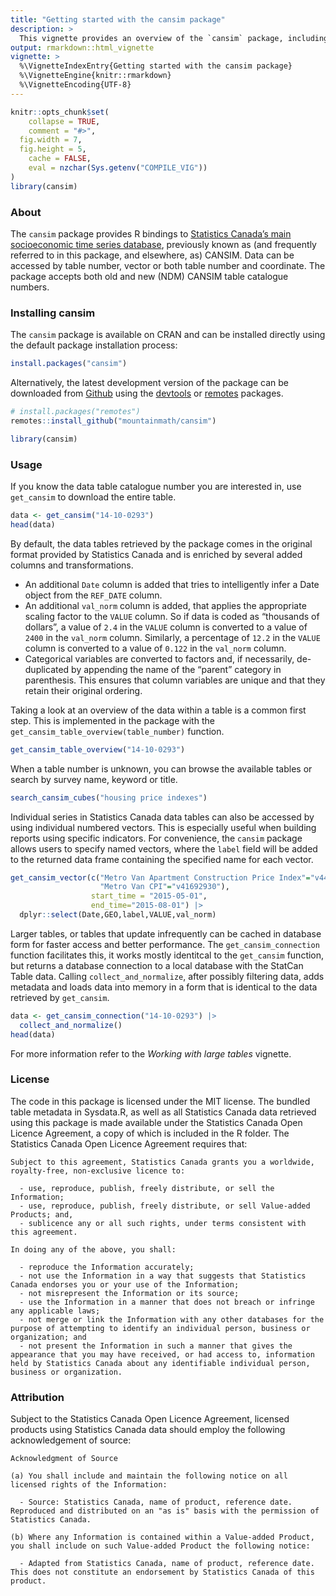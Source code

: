 ```yaml
---
title: "Getting started with the cansim package"
description: >
  This vignette provides an overview of the `cansim` package, including how to install it, how to retrieve data from Statistics Canada's NDM, and how to work with the data.
output: rmarkdown::html_vignette
vignette: >
  %\VignetteIndexEntry{Getting started with the cansim package}
  %\VignetteEngine{knitr::rmarkdown}
  %\VignetteEncoding{UTF-8}
---
```


```r
knitr::opts_chunk$set(
	collapse = TRUE,
	comment = "#>",
  fig.width = 7,
  fig.height = 5,
	cache = FALSE,
	eval = nzchar(Sys.getenv("COMPILE_VIG"))
)
library(cansim)
```

### About

The `cansim` package provides R bindings to [Statistics Canada’s main socioeconomic time series database](https://www150.statcan.gc.ca/n1/en/type/data), previously known as (and frequently referred to in this package, and elsewhere, as) CANSIM. Data can be accessed by table number, vector or both table number and coordinate. The package accepts both old and new (NDM) CANSIM table catalogue numbers.

### Installing cansim

The `cansim` package is available on CRAN and can be installed directly using the default package installation process:
```r
install.packages("cansim")
```
Alternatively, the latest development version of the package can be downloaded from [Github](https://github.com/mountainMath/cansim) using the [devtools](https://cran.r-project.org/package=devtools) or [remotes](https://cran.r-project.org/package=remotes) packages.
```r
# install.packages("remotes")
remotes::install_github("mountainmath/cansim")

library(cansim)
```

### Usage

If you know the data table catalogue number you are interested in, use `get_cansim` to download the entire table.
```r
data <- get_cansim("14-10-0293")
head(data)
```
By default, the data tables retrieved by the package comes in the original format provided by Statistics Canada and is enriched by several added columns and transformations.

* An additional `Date` column is added that tries to intelligently infer a Date object from the `REF_DATE` column.
* An additional `val_norm` column is added, that applies the appropriate scaling factor to the `VALUE` column. So if data is coded as "thousands of dollars", a value of `2.4` in the `VALUE` column is converted to a value of `2400` in the `val_norm` column. Similarly, a percentage of `12.2` in the `VALUE` column is converted to a value of `0.122` in the `val_norm` column.
* Categorical variables are converted to factors and, if necessarily, de-duplicated by appending the name of the "parent" category in parenthesis. This ensures that column variables are unique and that they retain their original ordering.

Taking a look at an overview of the data within a table is a common first step. This is implemented in the package with the `get_cansim_table_overview(table_number)` function.
```r
get_cansim_table_overview("14-10-0293")
```
When a table number is unknown, you can browse the available tables or search by survey name, keyword or title.
```r
search_cansim_cubes("housing price indexes")
```
Individual series in Statistics Canada data tables can also be accessed by using individual numbered vectors. This is especially useful when building reports using specific indicators. For convenience, the `cansim` package allows users to specify named vectors, where the `label` field will be added to the returned data frame containing the specified name for each vector.
```r
get_cansim_vector(c("Metro Van Apartment Construction Price Index"="v44176267",
                    "Metro Van CPI"="v41692930"),
                  start_time = "2015-05-01",
                  end_time="2015-08-01") |>
  dplyr::select(Date,GEO,label,VALUE,val_norm)
```
Larger tables, or tables that update infrequently can be cached in database form for faster access and better performance. The `get_cansim_connection` function facilitates this, it works mostly identitcal to the `get_cansim` function, but returns a database connection to a local database with the StatCan Table data. Calling `collect_and_normalize`, after possibly filtering data, adds metadata and loads data into memory in a form that is identical to the data retrieved by `get_cansim`. 

```r
data <- get_cansim_connection("14-10-0293") |>
  collect_and_normalize()
head(data)
```

For more information refer to the _Working with large tables_ vignette.


### License

The code in this package is licensed under the MIT license. The bundled table metadata in Sysdata.R, as well as all Statistics Canada data retrieved using this package is made available under the Statistics Canada Open Licence Agreement, a copy of which is included in the R folder. The Statistics Canada Open Licence Agreement requires that:

```
Subject to this agreement, Statistics Canada grants you a worldwide, royalty-free, non-exclusive licence to:

  - use, reproduce, publish, freely distribute, or sell the Information;
  - use, reproduce, publish, freely distribute, or sell Value-added Products; and,
  - sublicence any or all such rights, under terms consistent with this agreement.

In doing any of the above, you shall:

  - reproduce the Information accurately;
  - not use the Information in a way that suggests that Statistics Canada endorses you or your use of the Information;
  - not misrepresent the Information or its source;
  - use the Information in a manner that does not breach or infringe any applicable laws;
  - not merge or link the Information with any other databases for the purpose of attempting to identify an individual person, business or organization; and
  - not present the Information in such a manner that gives the appearance that you may have received, or had access to, information held by Statistics Canada about any identifiable individual person, business or organization.
```

### Attribution

Subject to the Statistics Canada Open Licence Agreement, licensed products using Statistics Canada data should employ the following acknowledgement of source:

```
Acknowledgment of Source

(a) You shall include and maintain the following notice on all licensed rights of the Information:

  - Source: Statistics Canada, name of product, reference date. Reproduced and distributed on an "as is" basis with the permission of Statistics Canada.

(b) Where any Information is contained within a Value-added Product, you shall include on such Value-added Product the following notice:

  - Adapted from Statistics Canada, name of product, reference date. This does not constitute an endorsement by Statistics Canada of this product.
```


